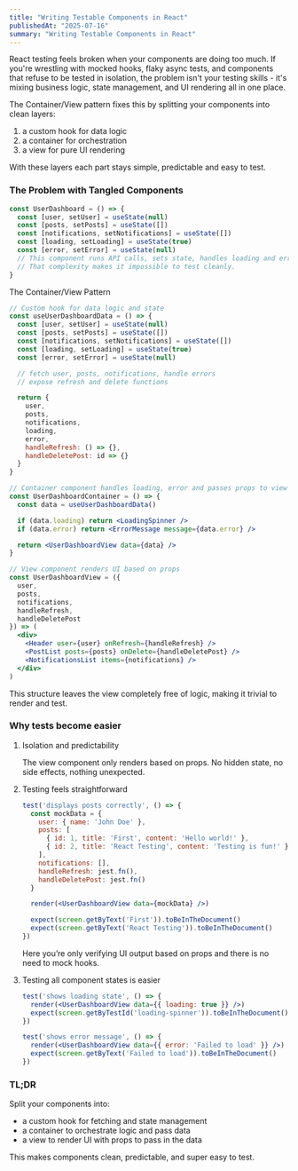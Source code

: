 ```yaml
---
title: "Writing Testable Components in React"
publishedAt: "2025-07-16"
summary: "Writing Testable Components in React"
---
```


React testing feels broken when your components are doing too much. If you're wrestling with mocked hooks, flaky async tests, and components that refuse to be tested in isolation, the problem isn't your testing skills - it's mixing business logic, state management, and UI rendering all in one place.

The Container/View pattern fixes this by splitting your components into clean layers:
1. a custom hook for data logic
2. a container for orchestration
3. a view for pure UI rendering

With these layers each part stays simple, predictable and easy to test.

### The Problem with Tangled Components

```jsx
const UserDashboard = () => {
  const [user, setUser] = useState(null)
  const [posts, setPosts] = useState([])
  const [notifications, setNotifications] = useState([])
  const [loading, setLoading] = useState(true)
  const [error, setError] = useState(null)
  // This component runs API calls, sets state, handles loading and errors, and renders UI.
  // That complexity makes it impossible to test cleanly.
}
```


The Container/View Pattern

```jsx
// Custom hook for data logic and state
const useUserDashboardData = () => {
  const [user, setUser] = useState(null)
  const [posts, setPosts] = useState([])
  const [notifications, setNotifications] = useState([])
  const [loading, setLoading] = useState(true)
  const [error, setError] = useState(null)

  // fetch user, posts, notifications, handle errors
  // expose refresh and delete functions

  return {
    user,
    posts,
    notifications,
    loading,
    error,
    handleRefresh: () => {},
    handleDeletePost: id => {}
  }
}

// Container component handles loading, error and passes props to view
const UserDashboardContainer = () => {
  const data = useUserDashboardData()

  if (data.loading) return <LoadingSpinner />
  if (data.error) return <ErrorMessage message={data.error} />

  return <UserDashboardView data={data} />
}

// View component renders UI based on props
const UserDashboardView = ({
  user,
  posts,
  notifications,
  handleRefresh,
  handleDeletePost
}) => (
  <div>
    <Header user={user} onRefresh={handleRefresh} />
    <PostList posts={posts} onDelete={handleDeletePost} />
    <NotificationsList items={notifications} />
  </div>
)
```
This structure leaves the view completely free of logic, making it trivial to render and test.

### Why tests become easier

1. Isolation and predictability

    The view component only renders based on props. No hidden state, no side effects, nothing unexpected.

2. Testing feels straightforward

    ```jsx
    test('displays posts correctly', () => {
      const mockData = {
        user: { name: 'John Doe' },
        posts: [
          { id: 1, title: 'First', content: 'Hello world!' },
          { id: 2, title: 'React Testing', content: 'Testing is fun!' }
        ],
        notifications: [],
        handleRefresh: jest.fn(),
        handleDeletePost: jest.fn()
      }

      render(<UserDashboardView data={mockData} />)

      expect(screen.getByText('First')).toBeInTheDocument()
      expect(screen.getByText('React Testing')).toBeInTheDocument()
    })
    ```
    Here you’re only verifying UI output based on props and there is no need to mock hooks.


3. Testing all component states is easier

    ```jsx
    test('shows loading state', () => {
      render(<UserDashboardView data={{ loading: true }} />)
      expect(screen.getByTestId('loading-spinner')).toBeInTheDocument()
    })

    test('shows error message', () => {
      render(<UserDashboardView data={{ error: 'Failed to load' }} />)
      expect(screen.getByText('Failed to load')).toBeInTheDocument()
    })
   ```

### TL;DR

Split your components into:

- a custom hook for fetching and state management
- a container to orchestrate logic and pass data
- a view to render UI with props to pass in the data

This makes components clean, predictable, and super easy to test.
